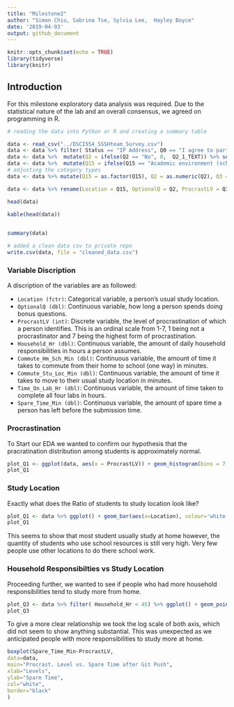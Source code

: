 ```yaml
---
title: "Milestone2"
author: "Simon Chiu, Sabrina Tse, Sylvia Lee,  Hayley Boyce"
date: '2019-04-03'
output: github_document
---
```


```r
knitr::opts_chunk$set(echo = TRUE)
library(tidyverse)
library(knitr)
```

## Introduction

For this milestone exploratory data analysis was required. Due to the statistical nature of the lab and an overall consensus, we agreed on programming in R.


```r
# reading the data into Python or R and creating a summary table

data <- read_csv("../DSCI554_SSSHteam_Survey.csv")
data <- data %>% filter( Status == "IP Address", Q0 == "I agree to participate" ) %>% select(Q15, Q2, Q2_1_TEXT, Q3, Q4,Q16, Q11, Q5, Q18)
data <- data %>%  mutate(Q2 = ifelse(Q2 == "No", 0,  Q2_1_TEXT)) %>% select(-Q2_1_TEXT)
data <- data %>%  mutate(Q15 = ifelse(Q15 == "Academic environment (school libraries, lounges, classrooms)", "Academic",  Q15)) 
# adjusting the category types 
data <- data %>% mutate(Q15 = as.factor(Q15), Q2 = as.numeric(Q2), Q3 = as.integer(Q3),  Q4 = as.numeric(Q4),  Q16 = as.numeric(Q16),  Q11 = as.numeric(Q11), Q5 = as.numeric(Q5), Q18= as.numeric(Q18) )

data <- data %>% rename(Location = Q15, OptionalQ = Q2, ProcrastLV = Q3,  Household_Hr = Q4,  Commute_Hm_Sch_Min = Q16,  Commute_Stu_Loc_Min = Q11, Time_On_Lab_Hr = Q5, Spare_Time_Min= Q18 ) 

```

```r
head(data)
```

```r
kable(head(data))
  
``` 
```r

summary(data)
```


```r
# added a clean data csv to private repo 
write.csv(data, file = "cleaned_data.csv")

```

### Variable Discription

A discription of the variables are as followed: 

* `Location (fctr)`: Categorical variable, a person's usual study location.  
* `OptionalQ (dbl)`: Continuous variable, how long a person spends doing bonus questions.    
* `ProcrastLV (int)`: Discrete variable, the level of procrastination of which a person identifies. This is an ordinal scale from 1-7, 1 being not a procrastinator and 7 being the highest form of procrastination.
* `Household_Hr (dbl)`: Continuous variable, the amount of daily household responsibilities in hours a person assumes.   
* `Commute_Hm_Sch_Min (dbl)`: Continuous variable, the amount of time it takes to commute from their home to school (one way) in minutes.  
* `Commute_Stu_Loc_Min (dbl)`:  Continuous variable, the amount of time it takes to move to their usual study location in minutes.  
* `Time_On_Lab_Hr (dbl)`:  Continuous variable, the amount of time taken to complete all four labs in hours.   
* `Spare_Time_Min (dbl)`:  Continuous variable, the amount of spare time a person has left before the submission time.   


### Procrastination 

To Start our EDA we wanted to confirm our hypothesis that the pracratination distribution among students is approximately normal. 
```r

plot_Q1 <- ggplot(data, aes(x = ProcrastLV)) + geom_histogram(bins = 7, colour='white', fill = "#51B1D9") +theme_bw() + labs(x= "Level of Procrastination", y = "Frequency", title = "Distribution of Procrastination levels Among MDS Students") + scale_x_continuous(breaks = seq(1, 7, len = 7) )
plot_Q1

```
 


### Study Location

Exactly what does the Ratio of students to study location look like?

```r

plot_Q1 <- data %>% ggplot() + geom_bar(aes(x=Location), colour='white', fill = "#082042") +theme_bw() + labs(x= "Location", y = "Quantity of MDS Students", title = "Amount of MDS Students usual Study Location") 
plot_Q1

```

 This seems to show that most student usually study at home however, the quantity of students who use school resources is still very high. Very few people use other locations to do there school work. 

### Household Responsibilties vs Study Location

Proceeding further, we wanted to see if people who had more household responsibilities tend to study more from home. 
```r
plot_Q3 <- data %>% filter( Household_Hr < 45) %>% ggplot() + geom_point(aes(x = log(Household_Hr), y= log(Time_On_Lab_Hr), colour = Location), size = 2)  +theme_bw() + labs(x= "Household Responsibilities (log(hours))", y = "Time Spent on the Labs (log(hours))", title = "Relationship Between Time Spent on Labs versus Household Responsibilities ") + scale_color_manual(values  = c("#51B1D9", "#082042", "#BFA057"))
plot_Q3

```


To give a more clear relationship we took the log scale of both axis, which did not seem to show anything substantial. This was unexpected as we anticipated people with more responsibilities to study more at home. 



```r

boxplot(Spare_Time_Min~ProcrastLV,
data=data,
main="Procrast. Level vs. Spare Time after Git Push",
xlab="Levels",
ylab="Spare Time",
col="white",
border="black"
)

```


